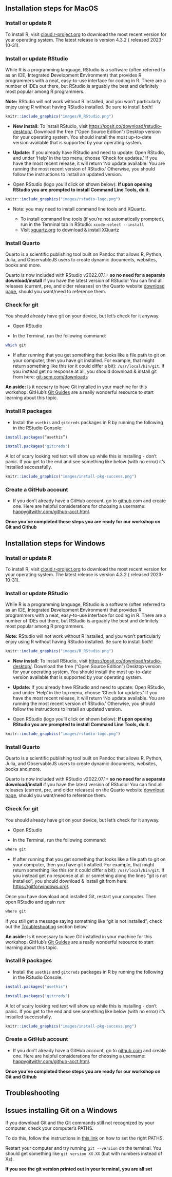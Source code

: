 
## Installation steps for MacOS

### Install or update R

To install R, visit [cloud.r-project.org](https://cloud.r-project.org/) to download the most recent version for your operating system. The latest release is version 4.3.2 ( released 2023-10-31).

### Install or update RStudio

While R is a programming language, RStudio is a software (often referred to as an IDE, **I**ntegrated **D**evelopment **E**nvironment) that provides R programmers with a neat, easy-to-use interface for coding in R. There are a number of IDEs out there, but RStudio is arguably the best and definitely most popular among R programmers.

**Note:** RStudio will not work without R installed, and you won't particularly enjoy using R without having RStudio installed. Be sure to install *both*!

```r
knitr::include_graphics("images/R_RStudio.png")
```

- **New install:** To install RStudio, visit <https://posit.co/download/rstudio-desktop/>. Download the free (“Open Source Edition”) Desktop version for your operating system. You should install the most up-to-date version available that is supported by your operating system.

- **Update:** If you already have RStudio and need to update: Open RStudio, and under ‘Help’ in the top menu, choose ‘Check for updates.’ If you have the most recent release, it will return ‘No update available. You are running the most recent version of RStudio.’ Otherwise, you should follow the instructions to install an updated version.

- Open RStudio (logo you'll click on shown below): **If upon opening RStudio you are prompted to install Command Line Tools, do it.**

```r
knitr::include_graphics("images/rstudio-logo.png")
```

- Note: you may need to install command line tools and XQuartz. 
   
  - To install command line tools (if you’re not automatically prompted), run in the Terminal tab in RStudio: `xcode-select --install` 
  - Visit [xquartz.org](https://www.xquartz.org/) to download & install XQuartz

### Install Quarto 

Quarto is a scientific publishing tool built on Pandoc that allows R, Python, Julia, and ObservableJS users to create dynamic documents, websites, books and more.  

Quarto is now included with RStudio v2022.07.1+ **so no need for a separate download/install** if you have the latest version of RStudio! You can find all releases (current, pre, and older releases) on the Quarto website [download page](https://quarto.org/docs/download/), should you want/need to reference them.

### Check for git

You should already have git on your device, but let’s check for it anyway. 

- Open RStudio

- In the Terminal, run the following command:

```bash
which git
```

- If after running that you get something that looks like a file path to git on your computer, then you have git installed. For example, that might return something like this (or it could differ a bit): `/usr/local/bin/git`. If you instead get no response at all, you should download & install git from here: [git-scm.com/downloads](https://git-scm.com/downloads)

**An aside:** Is it ncesary to have Git installed in your machine for this workshop. GitHub's [Git Guides](https://github.com/git-guides) are a really wonderful resource to start learning about this topic.

 

### Install R packages

- Install the `usethis` and `gitcreds` packages in R by running the following in the RStudio Console: 

```r
install.packages(“usethis”)

install.packages("gitcreds")
```
    
A lot of scary looking red text will show up while this is installing - don’t panic. If you get to the end and see something like below (with no error) it’s installed successfully.

```r
knitr::include_graphics("images/install-pkg-success.png")
```


### Create a GitHub account 

- If you don’t already have a GitHub account, go to [github](https://github.com/).com and create one. Here are helpful considerations for choosing a username: [happygitwithr.com/github-acct.html](https://happygitwithr.com/github-acct.html).


**Once you've completed these steps you are ready for our workshop on Git and Github**




## Installation steps for Windows

### Install or update R

To install R, visit [cloud.r-project.org](https://cloud.r-project.org/) to download the most recent version for your operating system. The latest release is version 4.3.2 ( released 2023-10-31).

### Install or update RStudio

While R is a programming language, RStudio is a software (often referred to as an IDE, **I**ntegrated **D**evelopment **E**nvironment) that provides R programmers with a neat, easy-to-use interface for coding in R. There are a number of IDEs out there, but RStudio is arguably the best and definitely most popular among R programmers.

**Note:** RStudio will not work without R installed, and you won't particularly enjoy using R without having RStudio installed. Be sure to install *both*!

```r
knitr::include_graphics("images/R_RStudio.png")
```

- **New install:** To install RStudio, visit <https://posit.co/download/rstudio-desktop/>. Download the free (“Open Source Edition”) Desktop version for your operating system. You should install the most up-to-date version available that is supported by your operating system.

- **Update:** If you already have RStudio and need to update: Open RStudio, and under ‘Help’ in the top menu, choose ‘Check for updates.’ If you have the most recent release, it will return ‘No update available. You are running the most recent version of RStudio.’ Otherwise, you should follow the instructions to install an updated version.

- Open RStudio (logo you'll click on shown below): **If upon opening RStudio you are prompted to install Command Line Tools, do it.**

```r
knitr::include_graphics("images/rstudio-logo.png")
```


### Install Quarto 

Quarto is a scientific publishing tool built on Pandoc that allows R, Python, Julia, and ObservableJS users to create dynamic documents, websites, books and more.  

Quarto is now included with RStudio v2022.07.1+ **so no need for a separate download/install** if you have the latest version of RStudio! You can find all releases (current, pre, and older releases) on the Quarto website [download page](https://quarto.org/docs/download/), should you want/need to reference them.

### Check for git

You should already have git on your device, but let’s check for it anyway. 

- Open RStudio

- In the Terminal, run the following command:

```bash
where git
```

- If after running that you get something that looks like a file path to git on your computer, then you have git installed. For example, that might return something like this (or it could differ a bit): `/usr/local/bin/git`. If you instead get no response at all or something along the lines "git is not installed", you should download & install git from here: <https://gitforwindows.org/>.

Once you have download and installed Git, restart your computer. Then open RStudio and again run:

```bash
where git
```

If you still get a message saying something like "git is not installed", check out the [Troubleshooting](/session_04.html#troubleshooting) section below.

**An aside:** Is it necessary to have Git installed in your machine for this workshop. GitHub's [Git Guides](https://github.com/git-guides) are a really wonderful resource to start learning about this topic.

 

### Install R packages

- Install the `usethis` and `gitcreds` packages in R by running the following in the RStudio Console: 

```r
install.packages("usethis")

install.packages("gitcreds")
```
    
A lot of scary looking red text will show up while this is installing - don’t panic. If you get to the end and see something like below (with no error) it’s installed successfully.

```r
knitr::include_graphics("images/install-pkg-success.png")
```


### Create a GitHub account 

- If you don’t already have a GitHub account, go to [github.com](https://github.com/) and create one. Here are helpful considerations for choosing a username: [happygitwithr.com/github-acct.html](https://happygitwithr.com/github-acct.html).


**Once you've completed these steps you are ready for our workshop on Git and Github**

## Troubleshooting

:::callout-warning
## Issues installing Git on a Windows
If you download Git and the Git commands still not recognized by your computer, check your computer's PATHS.

To do this, follow the instructions in [this link](https://stackoverflow.com/questions/4492979/error-git-is-not-recognized-as-an-internal-or-external-command) on how to set the right PATHS.


Restart your computer and try running `git --version` on the terminal. You should get something like `git version XX.XX` (but with numbers instead of Xs).

**If you see the git version printed out in your terminal, you are all set**
:::
